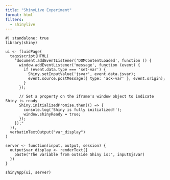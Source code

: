 ```yaml
---
title: "ShinyLive Experiment"
format: html
filters:
  - shinylive
---
```


::: {.shinylive data-shinylive-id="dashboard-app"}
```shinylive-r
#| standalone: true
library(shiny)

ui <- fluidPage(
  tags$script(HTML(
    "document.addEventListener('DOMContentLoaded', function () {
      window.addEventListener('message', function (event) {
        if (event.data.type === 'set-var') {
          Shiny.setInputValue('jsvar', event.data.jsvar);
          event.source.postMessage({ type: 'ack-var' }, event.origin);
        }
      });

      // Set a property on the iframe's window object to indicate Shiny is ready
      Shiny.initializedPromise.then(() => {
        console.log('Shiny is fully initialized!');
        window.shinyReady = true;
      });
    });"
  )),
  verbatimTextOutput("var_display")
)

server <- function(input, output, session) {
  output$var_display <- renderText({
    paste("The variable from outside Shiny is:", input$jsvar)
  })
}

shinyApp(ui, server)
```
:::

<script>
  document.addEventListener('DOMContentLoaded', function () {
    const observer = new MutationObserver((mutations, observerInstance) => {
      const iframe = document.querySelector('div[data-shinylive-id="dashboard-app"] iframe');
      if (iframe) {
        console.log('Iframe is ready.');
        observerInstance.disconnect(); // Stop observing once iframe is found

        const jsvar = "valueSetViaJS";

        // Wait for the iframe to indicate Shiny is ready
        const waitForShinyReady = new Promise((resolve) => {
          const checkShinyReady = () => {
            if (iframe.contentWindow && iframe.contentWindow.shinyReady) {
              resolve();
            } else {
              setTimeout(checkShinyReady, 50);
            }
          };
          checkShinyReady();
        });

        waitForShinyReady.then(() => {
          console.log('Shiny app is ready. Sending variable...');
          iframe.contentWindow.postMessage({ type: 'set-var', jsvar }, '*');

          // Set up the listener for acknowledgment
          window.addEventListener('message', function handleAck(event) {
            if (event.data.type === 'ack-var') {
              console.log('Shiny app acknowledged the var.');
              window.removeEventListener('message', handleAck);
            }
          });
        });
      }
    });

    // Observe the DOM for changes in the div containing the iframe
    const target = document.querySelector('div[data-shinylive-id="dashboard-app"]');
    if (target) {
      observer.observe(target, { childList: true, subtree: true });
    } else {
      console.error('Target div for iframe not found.');
    }
  });
</script>
